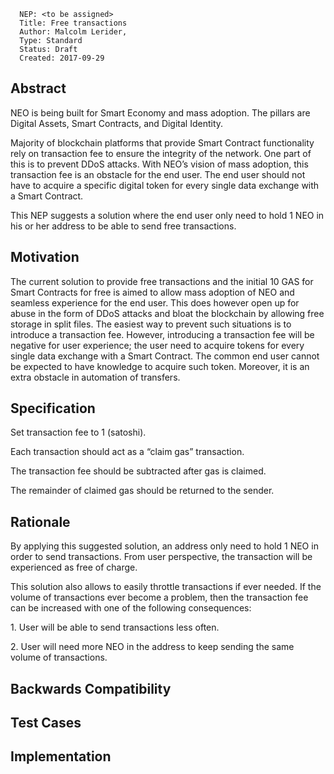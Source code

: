 <pre>
  NEP: <to be assigned>
  Title: Free transactions
  Author: Malcolm Lerider, 
  Type: Standard
  Status: Draft
  Created: 2017-09-29
</pre>

==Abstract==

NEO is being built for Smart Economy and mass adoption. The pillars are Digital Assets, Smart Contracts, and Digital Identity.  

Majority of blockchain platforms that provide Smart Contract functionality rely on transaction fee to ensure the integrity of the network. One part of this is to prevent DDoS attacks. With NEO’s vision of mass adoption, this transaction fee is an obstacle for the end user. The end user should not have to acquire a specific digital token for every single data exchange with a Smart Contract.  

This NEP suggests a solution where the end user only need to hold 1 NEO in his or her address to be able to send free transactions.  


==Motivation==

The current solution to provide free transactions and the initial 10 GAS for Smart Contracts for free is aimed to allow mass adoption of NEO and seamless experience for the end user. This does however open up for abuse in the form of DDoS attacks and bloat the blockchain by allowing free storage in split files. The easiest way to prevent such situations is to introduce a transaction fee. However, introducing a transaction fee will be negative for user experience; the user need to acquire tokens for every single data exchange with a Smart Contract. The common end user cannot be expected to have knowledge to acquire such token. Moreover, it is an extra obstacle in automation of transfers.  

==Specification==

Set transaction fee to 1 (satoshi).  

Each transaction should act as a “claim gas” transaction.  

The transaction fee should be subtracted after gas is claimed.  

The remainder of claimed gas should be returned to the sender.  



==Rationale==

By applying this suggested solution, an address only need to hold 1 NEO in order to send transactions. From user perspective, the transaction will be experienced as free of charge.  

This solution also allows to easily throttle transactions if ever needed. If the volume of transactions ever become a problem, then the transaction fee can be increased with one of the following consequences:  

1. User will be able to send transactions less often.  

2. User will need more NEO in the address to keep sending the same volume of transactions.  


==Backwards Compatibility==


==Test Cases==


==Implementation==

